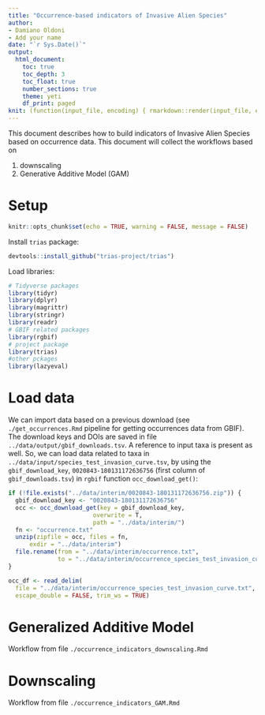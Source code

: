 ```yaml
---
title: "Occurrence-based indicators of Invasive Alien Species"
author:
- Damiano Oldoni
- Add your name
date: "`r Sys.Date()`"
output:
  html_document:
    toc: true
    toc_depth: 3
    toc_float: true
    number_sections: true
    theme: yeti
    df_print: paged
knit: (function(input_file, encoding) { rmarkdown::render(input_file, encoding = encoding, output_file = paste0("../docs/",sub(".Rmd", ".html", basename(input_file))))})
---
```


This document describes how to build indicators of Invasive Alien Species based on occurrence data. This document will collect the workflows based on  

1. downscaling
2. Generative Additive Model (GAM)

# Setup

```r
knitr::opts_chunk$set(echo = TRUE, warning = FALSE, message = FALSE)
```

Install `trias` package:

```r
devtools::install_github("trias-project/trias")
```


Load libraries:

```r
# Tidyverse packages
library(tidyr)
library(dplyr)
library(magrittr)
library(stringr)
library(readr)
# GBIF related packages
library(rgbif)
# project package
library(trias)
#other pckages
library(lazyeval)
```

# Load data

We can import data based on a previous download (see `./get_occurrences.Rmd` pipeline for getting occurrences data from GBIF). The download keys and DOIs are saved in file `../data/output/gbif_downloads.tsv`. A reference to input taxa is present as well.
So, we can load data related to taxa in `../data/input/species_test_invasion_curve.tsv`, by using the `gbif_download_key`, `0020843-180131172636756` (first column of `gbif_downloads.tsv`) in `rgbif` function `occ_download_get()`:

```r
if (!file.exists("../data/interim/0020843-180131172636756.zip")) {
  gbif_download_key <- "0020843-180131172636756"
  occ <- occ_download_get(key = gbif_download_key, 
                        overwrite = T, 
                        path = "../data/interim/")
  fn <- "occurrence.txt"
  unzip(zipfile = occ, files = fn, 
      exdir = "../data/interim")
  file.rename(from = "../data/interim/occurrence.txt", 
              to = "../data/interim/occurrence_species_test_invasion_curve.txt")
}

occ_df <- read_delim(
  file = "../data/interim/occurrence_species_test_invasion_curve.txt", "\t",
  escape_double = FALSE, trim_ws = TRUE)
```

# Generalized Additive Model

Workflow from file `./occurrence_indicators_downscaling.Rmd`

# Downscaling

Workflow from file `./occurrence_indicators_GAM.Rmd`
